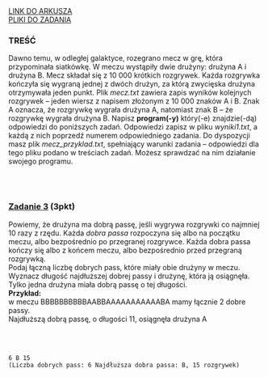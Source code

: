 
<div className="box_link"><a className="link  link_materials" target="_blank" href="https://arkusze.pl/maturalne/informatyka-2022-grudzien-probna-rozszerzona.pdf">LINK DO ARKUSZA</a>
<br/>
<a className="link  link_materials" href="https://arkusze.pl/maturalne/informatyka-2022-grudzien-probna-rozszerzona-zalaczniki.zip"> PLIKI DO ZADANIA</a>

<br/>
</div>

### TREŚĆ
Dawno temu, w odległej galaktyce, rozegrano mecz w grę, która przypominała siatkówkę.
W meczu wystąpiły dwie drużyny: drużyna A i drużyna B. Mecz składał się z 10 000 krótkich
rozgrywek. Każda rozgrywka kończyła się wygraną jednej z dwóch drużyn, za którą
zwycięska drużyna otrzymywała jeden punkt.
Plik <i>mecz.txt</i> zawiera zapis wyników kolejnych rozgrywek – jeden wiersz z napisem
złożonym z 10 000 znaków A i B. Znak A oznacza, że rozgrywkę wygrała drużyna A,
natomiast znak B – że rozgrywkę wygrała drużyna B.
Napisz <b>program(-y)</b> który(-e) znajdzie(-dą) odpowiedzi do poniższych zadań. Odpowiedzi
zapisz w pliku <i>wyniki1.txt</i>, a każdą z nich poprzedź numerem odpowiedniego zadania.
Do dyspozycji masz plik <i>mecz_przyklad.txt</i>, spełniający warunki zadania – odpowiedzi
dla tego pliku podano w treściach zadań. Możesz sprawdzać na nim działanie swojego
programu.

<br/><br/>

### <u>Zadanie 3</u> (3pkt)
Powiemy, że drużyna ma dobrą passę, jeśli wygrywa rozgrywki co najmniej 10 razy z rzędu.
Każda <i>dobra passa</i> rozpoczyna się albo na początku meczu, albo bezpośrednio po
przegranej rozgrywce. Każda dobra passa kończy się albo z końcem meczu, albo
bezpośrednio przed przegraną rozgrywką.<br/>
Podaj łączną liczbę dobrych pass, które miały obie drużyny w meczu. Wyznacz długość
najdłuższej dobrej passy i drużynę, która ją osiągnęła. Tylko jedna drużyna miała dobrą
passę o tej długości.<br/>
<b>Przykład:<br/></b> w meczu BBBBBBBBBBAABBAAAAAAAAAAABA mamy łącznie 2 dobre passy.<br/>
Najdłuższą dobrą passę, o długości 11, osiągnęła drużyna A

<br/>
<br/>
<Dropdown title="ODPOWIEDŹ">

```text
6 B 15
(Liczba dobrych pass: 6 Najdłuższa dobra passa: B, 15 rozgrywek)
```
</Dropdown>



